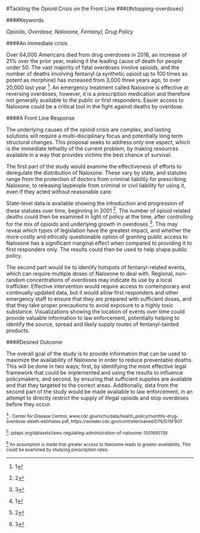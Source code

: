 #Tackling the Opioid Crisis on the Front Line
###{#stopping-overdoses}


####Keywords

*Opioids, Overdose, Naloxone, Fentanyl, Drug Policy*


####An immediate crisis

Over 64,000 Americans died from drug overdoses in 2016, an increase of 21% over the prior year, making it the leading cause of death for people under 50. The vast majority of fatal overdoses involve opioids, and the number of deaths involving fentanyl (a synthetic opioid up to 100 times as potent as morphine) has increased from 3,000 three years ago, to over 20,000 last year ^[1]. An emergency treatment called Naloxone is effective at reversing overdoses, however, it is a prescription medication and therefore not generally available to the public or first responders. Easier access to Naloxone could be a critical tool in the fight against deaths by overdose.

####A Front Line Response

The underlying causes of the opioid crisis are complex, and lasting solutions will require a multi-disciplinary focus and potentially long term structural changes. This proposal seeks to address only one aspect, which is the immediate lethality of the current problem, by making resources available in a way that provides victims the best chance of survival.

The first part of the study would examine the effectiveness of efforts to deregulate the distribution of Naloxone. These vary by state, and statutes range from the protection of doctors from criminal liability for prescribing Naloxone, to releasing laypeople from criminal or civil liability for using it, even if they acted without reasonable care.

State-level data is available showing the introduction and progression of these statutes over time, beginning in 2001 ^[2]. The number of opioid related deaths could then be examined in light of policy at the time, after controlling for the mix of opioids and underlying growth in overdoses ^[3]. This may reveal which types of legislation have the greatest impact, and whether the more costly and ethically questionable option of granting public access to Naloxone has a significant marginal effect when compared to providing it to first responders only. The results could then be used to help shape public policy.

The second part would be to identify hotspots of fentanyl-related events, which can require multiple doses of Naloxone to deal with. Regional, non-random concentrations of overdoses may indicate its use by a local trafficker. Effective intervention would require access to contemporary and continually updated data, but it would allow first responders and other emergency staff to ensure that they are prepared with sufficient doses, and that they take proper precautions to avoid exposure to a highly toxic substance. Visualizations showing the location of events over time could provide valuable information to law enforcement, potentially helping to identify the source, spread and likely supply routes of fentanyl-tainted products.

####Desired Outcome

The overall goal of the study is to provide information that can be used to maximize the availability of Naloxone in order to reduce preventable deaths. This will be done in two ways; first, by identifying the most effective legal framework that could be implemented and using the results to influence policymakers, and second, by ensuring that sufficient supplies are available and that they targeted to the correct areas. Additionally, data from the second part of the study would be made available to law enforcement, in an attempt to directly restrict the supply of illegal opioids and stop overdoses before they occur.   


<sup>^[1] : Center for Disease Control, www.cdc.gov/nchs/data/health_policy/monthly-drug-overdose-death-estimates.pdf,
https://wonder.cdc.gov/controller/saved/D76/D15F907  

<sup>^[2]: pdaps.org/datasets/laws-regulating-administration-of-naloxone-1501695139  

<sup>^[3] An assumption is made that greater access to Naloxone leads to greater availability. This could be examined by studying prescription rates.
